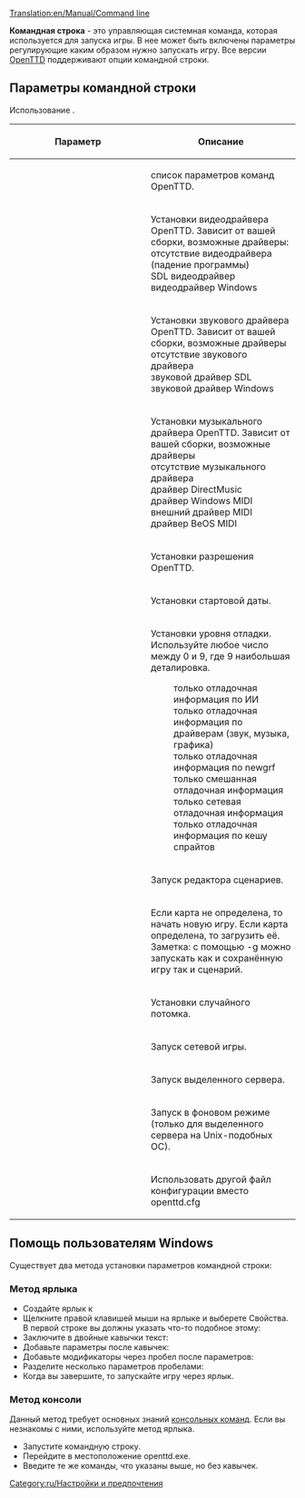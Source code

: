 [[Translation:en/Manual/Command line]]

'''Командная строка''' - это управляющая системная команда, которая используется для запуска игры. В нее может быть включены параметры регулирующие каким образом нужно запускать игру. Все версии [[ru/Manual/OpenTTD|OpenTTD]] поддерживают опции командной строки.

== Параметры командной строки ==
Использование {{en/C|openttd [параметр(ы)]|}}.

{| border=1 width=100%
!width="225"|Параметр
!Описание
|-
|{{en/C|-h|}}|| список параметров команд OpenTTD.
|-
|{{en/C|-v <драйвер>|}}|| Установки видеодрайвера OpenTTD. Зависит от вашей сборки, возможные драйверы:<br />
{{en/C|null|}} отсутствие видеодрайвера (падение программы)<br />
{{en/C|sdl|}} SDL видеодрайвер<br />
{{en/C|win32|}} видеодрайвер Windows
|-
|{{en/C|-s <драйвер>|}}|| Установки звукового драйвера OpenTTD. Зависит от вашей сборки, возможные драйверы<br />
{{en/C|null|}} отсутствие звукового драйвера<br />
{{en/C|sdl|}} звуковой драйвер SDL<br />
{{en/C|win32|}} звуковой драйвер Windows
|-
|{{en/C|-m <драйвер>|}}|| Установки музыкального драйвера OpenTTD. Зависит от вашей сборки, возможные драйверы<br />
{{en/C|null|}} отсутствие музыкального драйвера<br />
{{en/C|dmusic|}} драйвер DirectMusic<br />
{{en/C|win32|}} драйвер Windows MIDI<br />
{{en/C|extmidi|}} внешний драйвер MIDI<br />
{{en/C|bemidi|}} драйвер BeOS MIDI
|-
|{{en/C|-r <кол-во точек по горизонтали>x<кол-во точек по вертикали>|}}|| Установки разрешения OpenTTD.
|-
|{{en/C|-t <год>|}}|| Установки стартовой даты.
|-
|{{en/C|-d <level>|}}  
:{{en/C|1=-d ai=<уровень>|2=}}
:{{en/C|1=-d driver=<уровень>|2=}}
:{{en/C|1=-d grf=<уровень>|2=}}
:{{en/C|1=-d misc=<уровень>|2=}}
:{{en/C|1=-d net=<уровень>|2=}}
:{{en/C|1=-d spritecache=<уровень>|2=}}
|Установки уровня отладки. Используйте любое число между 0 и 9, где 9 наибольшая деталировка.
:только отладочная информация по ИИ
:только отладочная информация по драйверам (звук, музыка, графика)
:только отладочная информация по newgrf
:только смешанная отладочная информация
:только сетевая отладочная информация
:только отладочная информация по кешу спрайтов
|-
|{{en/C|-e|}}|| Запуск редактора сценариев.
|-
|{{en/C|-g [карта]|}}|| Если карта не определена, то начать новую игру. Если карта определена, то загрузить её. Заметка: с помощью -g можно запускать как и сохранённую игру так и сценарий.
|-
|{{en/C|-G <потомок>|}}|| Установки случайного потомка.
|-
|{{en/C|-n [ip-адрес:порт#игрок]|}}|| Запуск сетевой игры.
|-
|{{en/C|-D|}}|| Запуск выделенного сервера.
|-
|{{en/C|-f|}}|| Запуск в фоновом режиме (только для выделенного сервера на Unix-подобных ОС).
|-
|{{en/C|-c <файл>|}}|| Использовать другой файл конфигурации вместо openttd.cfg
|}

==Помощь пользователям Windows==
Существует два метода установки параметров командной строки:

===Метод ярлыка===
*Создайте ярлык к {{en/C|openttd.exe|}}
*Щелкните правой клавишей мыши на ярлыке и выберете Свойства. В первой строке вы должны указать что-то подобное этому: {{en/C|C:\Games\openttd.exe|}}
*Заключите в двойные кавычки текст: {{en/C|"C:\Games\openttd.exe"|}}
*Добавьте параметры после кавычек: {{en/C|"C:\Games\openttd.exe" -m|}}
*Добавьте модификаторы через пробел после параметров: {{en/C|"C:\Games\openttd.exe" -n 127.12.13.1|}}
*Разделите несколько параметров пробелами: {{en/C|"C:\Games\Openttd.exe" -m -s null|}}
*Когда вы завершите, то запускайте игру через ярлык.

===Метод консоли===
Данный метод требует основных знаний [http://ru.wikipedia.org/wiki/%D0%A1%D0%BF%D0%B8%D1%81%D0%BE%D0%BA_%D0%BA%D0%BE%D0%BC%D0%B0%D0%BD%D0%B4_DOS консольных команд]. Если вы незнакомы с ними, используйте метод ярлыка.
*Запустите командную строку.
*Перейдите в местоположение openttd.exe.
*Введите те же команды, что указаны выше, но без кавычек.

[[Category:ru/Настройки и предпочтения]]